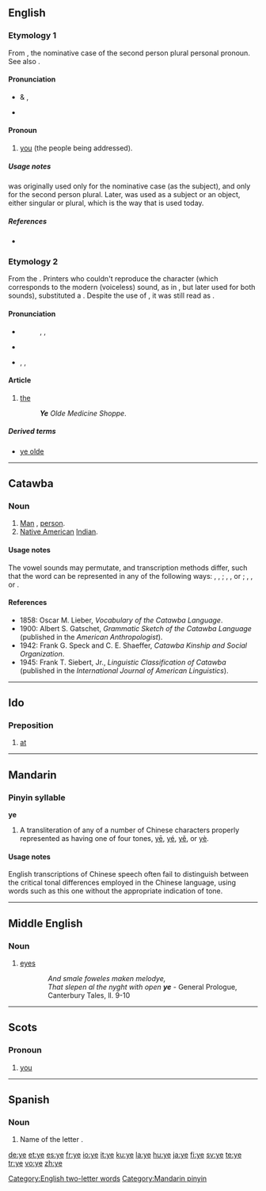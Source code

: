 {{wikipedia|dab=ye}}
{{also|Appendix:Variations of "ye"}}
==English==
{{rank|sort|town|dark|437|ye|common|subject|can't}}

===Etymology 1===
From {{etyl|ang}} {{term|ge|ġē|lang=ang}}, the nominative case of the second person plural personal pronoun. See also {{term|you}}.

====Pronunciation====
* {{a|RP}} & {{a|US}} {{IPA|/jiː/}}, {{SAMPA|/ji:/}}
* {{audio|en-us-ye.ogg|Audio (US)}}
*: {{rhymes|iː}}

====Pronoun====
{{en-pron|desc=personal pronoun}}

# {{context|Northumbrian|Cornwall|archaic|}} [[you]] (the people being addressed).

=====Usage notes=====
{{term|ye|Ye}} was originally used only for the nominative case (as the subject), and only for the second person plural. Later, {{term|ye}} was used as a subject or an object, either singular or plural, which is the way that {{term|you}} is used today.

=====References=====
* {{R:Dobson & Irwin Newcastle 1970}}

===Etymology 2===
From the {{etyl|enm}} {{term|Þe|lang=enm}}. Printers who couldn't reproduce the {{term|Þ||thorn}} character (which corresponds to the modern  (voiceless) {{term|th}} sound, as in {{term|thin}}, but later used for both {{term|th}} sounds), substituted a {{term|y}}.  Despite the use of {{term|y}}, it was still read as {{term|the}}.

====Pronunciation====
* {{a|stressed}}
*: {{enPR|''th''ē}}, {{IPA|/ðiː/}}, {{SAMPA|/Di:/}}
*: {{audio|en-us-the-stressed.ogg|Audio (US)}}
* {{a|unstressed}}
* {{enPR|''th''ə}}, {{IPA|/ðə/}}, {{SAMPA|/D@/}} <!-- (''but see notes below'') -><!- what notes? -->
*: {{audio|en-ca-the.ogg|Audio (CA)}}
*: {{audio|en-us-the-unstressed.ogg|Audio (US)}}

====Article====
{{infl|en|article}}

# {{context|archaic|definite}} [[the]]
#: '''''Ye''' Olde Medicine Shoppe''.

=====Derived terms=====
* [[ye olde]]

[[Category:English two-letter words]]

----

==Catawba==

===Noun===
{{infl|chc|noun}}

# [[Man]] {{i|adult male human}}, [[person]].
# [[Native American]] [[Indian]].

====Usage notes====
The vowel sounds may permutate, and transcription methods differ, such that the word can be represented in any of the following ways: {{term|ye`}}, {{term|ye'}}, {{term|ye´}} {{i|reflecting differing transcriptions}}; {{term|yé}}, {{term|yí}}, or {{term|yę}} {{i|reflecting vowel permutation}}; {{term|yä´n}}, {{term|inyen|i<sup>n</sup>ye<sup>n</sup>}}, or {{term|įyę}} {{i|reflecting vowel permutation and differing transcription}}.

====References====
* 1858: Oscar M. Lieber, ''Vocabulary of the Catawba Language''.
* 1900: Albert S. Gatschet, ''Grammatic Sketch of the Catawba Language'' (published in the ''American Anthropologist'').
* 1942: Frank G. Speck and C. E. Shaeffer, ''Catawba Kinship and Social Organization''.
* 1945: Frank T. Siebert, Jr., ''Linguistic Classification of Catawba'' (published in the ''International Journal of American Linguistics'').

----

==Ido==

===Preposition===
{{infl|io|preposition}}

# [[at]]

----

==Mandarin==

===Pinyin syllable===
'''ye'''

# A transliteration of any of a number of Chinese characters properly represented as having one of four tones, [[yē]], [[yé]], [[yě]], or [[yè]].

====Usage notes====
English transcriptions of Chinese speech often fail to distinguish between the critical tonal differences employed in the Chinese language, using words such as this one without the appropriate indication of tone.

[[Category:Mandarin pinyin]]

----

==Middle English==

===Noun===
{{infl|enm|noun|plural}}

# [[eyes]]
:: ''And smale foweles maken melodye,<br>That slepen al the nyght with open '''ye''''' - General Prologue, Canterbury Tales, ll. 9-10

----

==Scots==

===Pronoun===
{{sco-pron}}

# [[you]]

----

==Spanish==

===Noun===
{{es-noun-f}}

# Name of the letter {{term|y}}.

[[de:ye]]
[[et:ye]]
[[es:ye]]
[[fr:ye]]
[[io:ye]]
[[it:ye]]
[[ku:ye]]
[[la:ye]]
[[hu:ye]]
[[ja:ye]]
[[fi:ye]]
[[sv:ye]]
[[te:ye]]
[[tr:ye]]
[[vo:ye]]
[[zh:ye]]